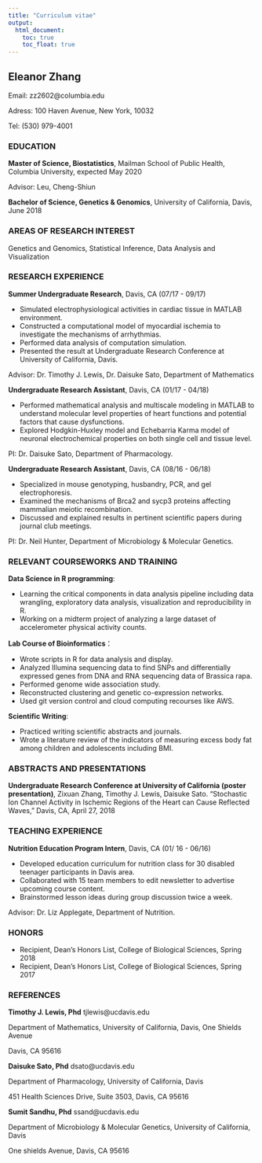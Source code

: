 ```yaml
---
title: "Curriculum vitae"
output:
  html_document: 
    toc: true
    toc_float: true
---
```


## Eleanor Zhang 

Email: zz2602@columbia.edu 

Adress: 100 Haven Avenue, New York, 10032  

Tel: (530) 979-4001 

### EDUCATION 

__Master of Science, Biostatistics__, Mailman School of Public Health, Columbia University, expected May 2020 

Advisor: Leu, Cheng-Shiun 

 
__Bachelor of Science, Genetics & Genomics__, University of California, Davis, June 2018 


### AREAS OF RESEARCH INTEREST 

Genetics and Genomics, Statistical Inference, Data Analysis and Visualization 


### RESEARCH EXPERIENCE 

__Summer Undergraduate Research__, Davis, CA (07/17 - 09/17) 

* Simulated electrophysiological activities in cardiac tissue in MATLAB environment. 
* Constructed a computational model of myocardial ischemia to investigate the mechanisms of arrhythmias. 
* Performed data analysis of computation simulation. 
* Presented the result at Undergraduate Research Conference at University of California, Davis.  

Advisor: Dr. Timothy J. Lewis, Dr. Daisuke Sato, Department of Mathematics 


__Undergraduate Research Assistant__, Davis, CA (01/17 - 04/18) 

* Performed mathematical analysis and multiscale modeling in MATLAB to understand molecular level properties of heart functions and potential factors that cause dysfunctions. 
* Explored Hodgkin-Huxley model and Echebarria Karma model of neuronal electrochemical properties on both single cell and tissue level.  

PI: Dr. Daisuke Sato, Department of Pharmacology. 


__Undergraduate Research Assistant__, Davis, CA (08/16 - 06/18) 

* Specialized in mouse genotyping, husbandry, PCR, and gel electrophoresis. 
* Examined the mechanisms of Brca2 and sycp3 proteins affecting mammalian meiotic recombination.  
* Discussed and explained results in pertinent scientific papers during journal club meetings. 

PI: Dr. Neil Hunter, Department of Microbiology & Molecular Genetics. 


### RELEVANT COURSEWORKS AND TRAINING 

__Data Science in R programming__: 

* Learning the critical components in data analysis pipeline including data wrangling, exploratory data analysis, visualization and reproducibility in R. 
* Working on a midterm project of analyzing a large dataset of accelerometer physical activity counts. 
     

__Lab Course of Bioinformatics__： 

* Wrote scripts in R for data analysis and display. 
* Analyzed Illumina sequencing data to find SNPs and differentially expressed genes from DNA and RNA sequencing data of Brassica rapa. 
* Performed genome wide association study. 
* Reconstructed clustering and genetic co-expression networks. 
* Used git version control and cloud computing recourses like AWS. 

__Scientific Writing__: 

* Practiced writing scientific abstracts and journals. 
* Wrote a literature review of the indicators of measuring excess body fat among children and adolescents including BMI. 


### ABSTRACTS AND PRESENTATIONS 

__Undergraduate Research Conference at University of California (poster presentation)__, Zixuan Zhang, Timothy J. Lewis, Daisuke Sato. “Stochastic Ion Channel Activity in Ischemic Regions of the Heart can Cause Reflected Waves,” Davis, CA, April 27, 2018 


### TEACHING EXPERIENCE 

__Nutrition Education Program Intern__, Davis, CA (01/ 16 - 06/16) 

* Developed education curriculum for nutrition class for 30 disabled teenager participants in Davis area. 
* Collaborated with 15 team members to edit newsletter to advertise upcoming course content. 
* Brainstormed lesson ideas during group discussion twice a week.  

Advisor: Dr. Liz Applegate, Department of Nutrition. 

### HONORS 

* Recipient, Dean’s Honors List, College of Biological Sciences, Spring 2018 
* Recipient, Dean’s Honors List, College of Biological Sciences, Spring 2017 


### REFERENCES 

__Timothy J. Lewis, Phd__            tjlewis@ucdavis.edu 

Department of Mathematics, University of California, Davis, One Shields Avenue 

Davis, CA 95616 


__Daisuke Sato, Phd__               dsato@ucdavis.edu 

Department of Pharmacology, University of California, Davis  

451 Health Sciences Drive, Suite 3503, Davis, CA 95616 

 
__Sumit Sandhu, Phd__              ssand@ucdavis.edu 

Department of Microbiology & Molecular Genetics, University of California, Davis 

One shields Avenue, Davis, CA 95616 

 

 

 

 

 

 

 

 

 

 

 

 

 

 

 

 

 

 



